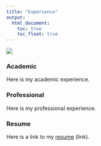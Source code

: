 ```yaml
---
title: "Experience"
output: 
  html_document:
    toc: true
    toc_float: true
---
```


![](https://media.giphy.com/media/l0K4hO8mVvq8Oygjm/giphy.gif)

### Academic 

Here is my academic experience.

### Professional 

Here is my professional experience.

### Resume

Here is a link to my [resume] (link).